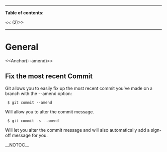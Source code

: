 ----
<b>Table of contents:</b>

<<<!-- ! TOC here -->(2)>>
----

= General =

<<Anchor(--amend)>>
== Fix the most recent Commit ==

Git allows you to easily fix up the most recent commit you've made on
a branch with the --amend option:

  $ git commit --amend

Will allow you to alter the commit message.

  $ git commit -s --amend

Will let you alter the commit message and will also automatically
add a sign-off message for you.

__NOTOC__